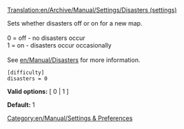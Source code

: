 [[Translation:en/Archive/Manual/Settings/Disasters (settings)]]


Sets whether disasters off or on for a new map.<br><br>
0 = off - no disasters occur<br>
1 = on - disasters occur occasionally<br><br>
See [[en/Manual/Disasters]] for more information.

<pre>
[difficulty]
disasters = 0
</pre>

'''Valid options:''' [ 0 | 1 ]

'''Default:''' 1


[[Category:en/Manual/Settings & Preferences]]